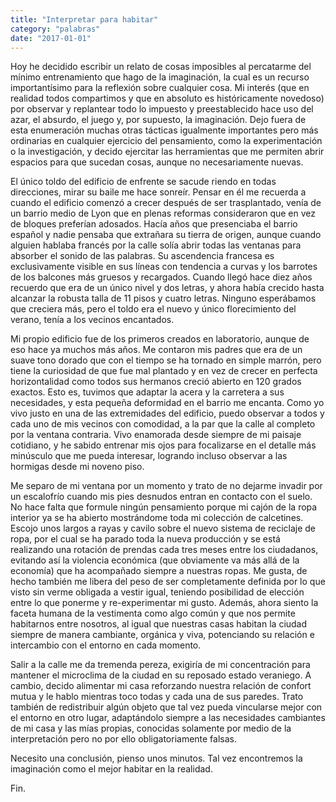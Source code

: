 ```yaml
---
title: "Interpretar para habitar"
category: "palabras"
date: "2017-01-01"
---
```


Hoy he decidido escribir un relato de cosas imposibles al percatarme del mínimo entrenamiento que hago de la imaginación, la cual es un recurso importantísimo para la reflexión sobre cualquier cosa. Mi interés (que en realidad todos compartimos y que en absoluto es históricamente novedoso) por observar y replantear todo lo impuesto y preestablecido hace uso del azar, el absurdo, el juego y, por supuesto, la imaginación. Dejo fuera de esta enumeración muchas otras tácticas igualmente importantes pero más ordinarias en cualquier ejercicio del pensamiento, como la experimentación o la investigación, y decido ejercitar las herramientas que me permiten abrir espacios para que sucedan cosas, aunque no necesariamente nuevas.

El único toldo del edificio de enfrente se sacude riendo en todas direcciones, mirar su baile me hace sonreír. Pensar en él me recuerda a cuando el edificio comenzó a crecer después de ser trasplantado, venía de un barrio medio de Lyon que en plenas reformas consideraron que en vez de bloques preferían adosados. Hacía años que presenciaba el barrio español y nadie pensaba que extrañara su tierra de origen, aunque cuando alguien hablaba francés por la calle solía abrir todas las ventanas para absorber el sonido de las palabras. Su ascendencia francesa es exclusivamente visible en sus líneas con tendencia a curvas y los barrotes de los balcones más gruesos y recargados. Cuando llegó hace diez años recuerdo que era de un único nivel y dos letras, y ahora había crecido hasta alcanzar la robusta talla de 11 pisos y cuatro letras. Ninguno esperábamos que creciera más, pero el toldo era el nuevo y único florecimiento del verano, tenía a los vecinos encantados.

Mi propio edificio fue de los primeros creados en laboratorio, aunque de eso hace ya muchos más años. Me contaron mis padres que era de un suave tono dorado que con el tiempo se ha tornado en simple marrón, pero tiene la curiosidad de que fue mal plantado y en vez de crecer en perfecta horizontalidad como todos sus hermanos creció abierto en 120 grados exactos. Esto es, tuvimos que adaptar la acera y la carretera a sus necesidades, y esta pequeña deformidad en el barrio me encanta. Como yo vivo justo en una de las extremidades del edificio, puedo observar a todos y cada uno de mis vecinos con comodidad, a la par que la calle al completo por la ventana contraria. Vivo enamorada desde siempre de mi paisaje cotidiano, y he sabido entrenar mis ojos para focalizarse en el detalle más minúsculo que me pueda interesar, logrando incluso observar a las hormigas desde mi noveno piso.

Me separo de mi ventana por un momento y trato de no dejarme invadir por un escalofrío cuando mis pies desnudos entran en contacto con el suelo. No hace falta que formule ningún pensamiento porque mi cajón de la ropa interior ya se ha abierto mostrándome toda mi colección de calcetines. Escojo unos largos a rayas y cavilo sobre el nuevo sistema de reciclaje de ropa, por el cual se ha parado toda la nueva producción y se está realizando una rotación de prendas cada tres meses entre los ciudadanos, evitando así la violencia económica (que obviamente va más allá de la economía) que ha acompañado siempre a nuestras ropas. Me gusta, de hecho también me libera del peso de ser completamente definida por lo que visto sin verme obligada a vestir igual, teniendo posibilidad de elección entre lo que ponerme y re-experimentar mi gusto. Además, ahora siento la faceta humana de la vestimenta como algo común y que nos permite habitarnos entre nosotros, al igual que nuestras casas habitan la ciudad siempre de manera cambiante, orgánica y viva, potenciando su relación e intercambio con el entorno en cada momento.

Salir a la calle me da tremenda pereza, exigiría de mi concentración para mantener el microclima de la ciudad en su reposado estado veraniego. A cambio, decido alimentar mi casa reforzando nuestra relación de confort mutua y le hablo mientras toco todas y cada una de sus paredes. Trato también de redistribuir algún objeto que tal vez pueda vincularse mejor con el entorno en otro lugar, adaptándolo siempre a las necesidades cambiantes de mi casa y las mías propias, conocidas solamente por medio de la interpretación pero no por ello obligatoriamente falsas.

Necesito una conclusión, pienso unos minutos. Tal vez encontremos la imaginación como el mejor habitar en la realidad.

Fin.